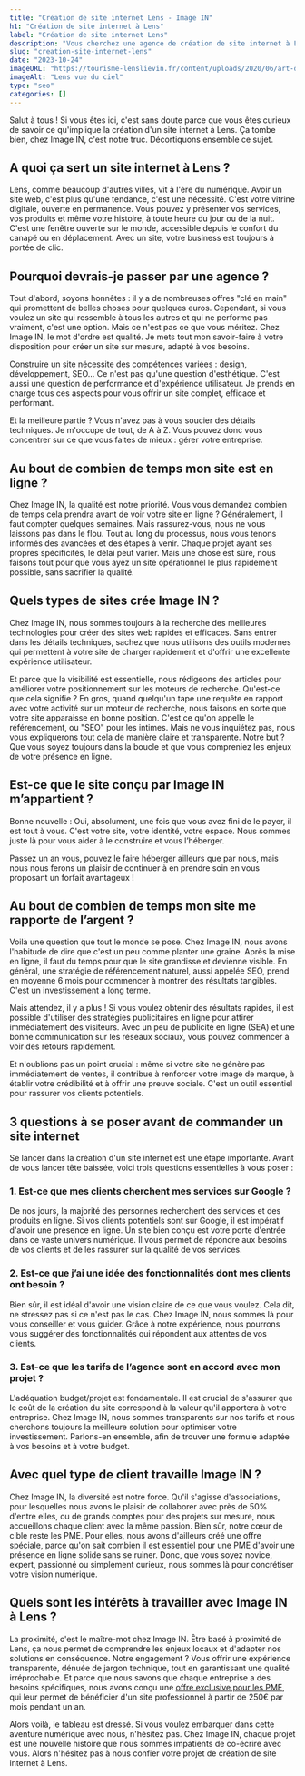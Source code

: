 ```yaml
---
title: "Création de site internet Lens - Image IN"
h1: "Création de site internet à Lens"
label: "Création de site internet Lens"
description: "Vous cherchez une agence de création de site internet à Lens ? Image IN est là pour vous accompagner dans votre projet."
slug: "creation-site-internet-lens"
date: "2023-10-24"
imageURL: "https://tourisme-lenslievin.fr/content/uploads/2020/06/art-deco_VilledeLens-e1641476496159.jpg"
imageAlt: "Lens vue du ciel"
type: "seo"
categories: []
---
```


Salut à tous ! Si vous êtes ici, c'est sans doute parce que vous êtes curieux de savoir ce qu'implique la création d'un site internet à Lens. Ça tombe bien, chez Image IN, c'est notre truc. Décortiquons ensemble ce sujet.

## A quoi ça sert un site internet à Lens ?

Lens, comme beaucoup d'autres villes, vit à l'ère du numérique. Avoir un site web, c'est plus qu'une tendance, c'est une nécessité. C'est votre vitrine digitale, ouverte en permanence. Vous pouvez y présenter vos services, vos produits et même votre histoire, à toute heure du jour ou de la nuit. C'est une fenêtre ouverte sur le monde, accessible depuis le confort du canapé ou en déplacement. Avec un site, votre business est toujours à portée de clic.

## Pourquoi devrais-je passer par une agence ?

Tout d'abord, soyons honnêtes : il y a de nombreuses offres "clé en main" qui promettent de belles choses pour quelques euros. Cependant, si vous voulez un site qui ressemble à tous les autres et qui ne performe pas vraiment, c'est une option. Mais ce n'est pas ce que vous méritez. Chez Image IN, le mot d'ordre est qualité. Je mets tout mon savoir-faire à votre disposition pour créer un site sur mesure, adapté à vos besoins.

Construire un site nécessite des compétences variées : design, développement, SEO... Ce n'est pas qu'une question d'esthétique. C'est aussi une question de performance et d'expérience utilisateur. Je prends en charge tous ces aspects pour vous offrir un site complet, efficace et performant.

Et la meilleure partie ? Vous n'avez pas à vous soucier des détails techniques. Je m'occupe de tout, de A à Z. Vous pouvez donc vous concentrer sur ce que vous faites de mieux : gérer votre entreprise.

## Au bout de combien de temps mon site est en ligne ?

Chez Image IN, la qualité est notre priorité. Vous vous demandez combien de temps cela prendra avant de voir votre site en ligne ? Généralement, il faut compter quelques semaines. Mais rassurez-vous, nous ne vous laissons pas dans le flou. Tout au long du processus, nous vous tenons informés des avancées et des étapes à venir. Chaque projet ayant ses propres spécificités, le délai peut varier. Mais une chose est sûre, nous faisons tout pour que vous ayez un site opérationnel le plus rapidement possible, sans sacrifier la qualité.

## Quels types de sites crée Image IN ?

Chez Image IN, nous sommes toujours à la recherche des meilleures technologies pour créer des sites web rapides et efficaces. Sans entrer dans les détails techniques, sachez que nous utilisons des outils modernes qui permettent à votre site de charger rapidement et d'offrir une excellente expérience utilisateur.

Et parce que la visibilité est essentielle, nous rédigeons des articles pour améliorer votre positionnement sur les moteurs de recherche. Qu'est-ce que cela signifie ? En gros, quand quelqu'un tape une requête en rapport avec votre activité sur un moteur de recherche, nous faisons en sorte que votre site apparaisse en bonne position. C'est ce qu'on appelle le référencement, ou "SEO" pour les intimes. Mais ne vous inquiétez pas, nous vous expliquerons tout cela de manière claire et transparente. Notre but ? Que vous soyez toujours dans la boucle et que vous compreniez les enjeux de votre présence en ligne.

## Est-ce que le site conçu par Image IN m’appartient ?

Bonne nouvelle : Oui, absolument, une fois que vous avez fini de le payer, il est tout à vous. C'est votre site, votre identité, votre espace. Nous sommes juste là pour vous aider à le construire et vous l’héberger.

Passez un an vous, pouvez le faire héberger ailleurs que par nous, mais nous nous ferons un plaisir de continuer à en prendre soin en vous proposant un forfait avantageux !

## Au bout de combien de temps mon site me rapporte de l’argent ?

Voilà une question que tout le monde se pose. Chez Image IN, nous avons l'habitude de dire que c'est un peu comme planter une graine. Après la mise en ligne, il faut du temps pour que le site grandisse et devienne visible. En général, une stratégie de référencement naturel, aussi appelée SEO, prend en moyenne 6 mois pour commencer à montrer des résultats tangibles. C'est un investissement à long terme.

Mais attendez, il y a plus ! Si vous voulez obtenir des résultats rapides, il est possible d'utiliser des stratégies publicitaires en ligne pour attirer immédiatement des visiteurs. Avec un peu de publicité en ligne (SEA) et une bonne communication sur les réseaux sociaux, vous pouvez commencer à voir des retours rapidement.

Et n'oublions pas un point crucial : même si votre site ne génère pas immédiatement de ventes, il contribue à renforcer votre image de marque, à établir votre crédibilité et à offrir une preuve sociale. C'est un outil essentiel pour rassurer vos clients potentiels.

## 3 questions à se poser avant de commander un site internet

Se lancer dans la création d'un site internet est une étape importante. Avant de vous lancer tête baissée, voici trois questions essentielles à vous poser :

### 1. Est-ce que mes clients cherchent mes services sur Google ?

De nos jours, la majorité des personnes recherchent des services et des produits en ligne. Si vos clients potentiels sont sur Google, il est impératif d'avoir une présence en ligne. Un site bien conçu est votre porte d'entrée dans ce vaste univers numérique. Il vous permet de répondre aux besoins de vos clients et de les rassurer sur la qualité de vos services.

### 2. Est-ce que j’ai une idée des fonctionnalités dont mes clients ont besoin ?

Bien sûr, il est idéal d'avoir une vision claire de ce que vous voulez. Cela dit, ne stressez pas si ce n'est pas le cas. Chez Image IN, nous sommes là pour vous conseiller et vous guider. Grâce à notre expérience, nous pourrons vous suggérer des fonctionnalités qui répondent aux attentes de vos clients.

### 3. Est-ce que les tarifs de l’agence sont en accord avec mon projet ?

L'adéquation budget/projet est fondamentale. Il est crucial de s'assurer que le coût de la création du site correspond à la valeur qu'il apportera à votre entreprise. Chez Image IN, nous sommes transparents sur nos tarifs et nous cherchons toujours la meilleure solution pour optimiser votre investissement. Parlons-en ensemble, afin de trouver une formule adaptée à vos besoins et à votre budget.

## Avec quel type de client travaille Image IN ?

Chez Image IN, la diversité est notre force. Qu'il s'agisse d'associations, pour lesquelles nous avons le plaisir de collaborer avec près de 50% d'entre elles, ou de grands comptes pour des projets sur mesure, nous accueillons chaque client avec la même passion. Bien sûr, notre cœur de cible reste les PME. Pour elles, nous avons d'ailleurs créé une offre spéciale, parce qu'on sait combien il est essentiel pour une PME d'avoir une présence en ligne solide sans se ruiner. Donc, que vous soyez novice, expert, passionné ou simplement curieux, nous sommes là pour concrétiser votre vision numérique.

## Quels sont les intérêts à travailler avec Image IN à Lens ?

La proximité, c'est le maître-mot chez Image IN. Être basé à proximité de Lens, ça nous permet de comprendre les enjeux locaux et d'adapter nos solutions en conséquence. Notre engagement ? Vous offrir une expérience transparente, dénuée de jargon technique, tout en garantissant une qualité irréprochable. Et parce que nous savons que chaque entreprise a des besoins spécifiques, nous avons conçu une [offre exclusive pour les PME](/votre-site-a-250-euros-par-mois-pendant-1-an/), qui leur permet de bénéficier d'un site professionnel à partir de 250€ par mois pendant un an.

Alors voilà, le tableau est dressé. Si vous voulez embarquer dans cette aventure numérique avec nous, n'hésitez pas. Chez Image IN, chaque projet est une nouvelle histoire que nous sommes impatients de co-écrire avec vous. Alors n'hésitez pas à nous confier votre projet de création de site internet à Lens.